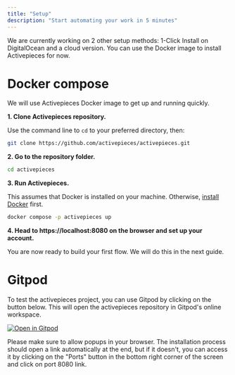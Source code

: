 ```yaml
---
title: "Setup"
description: "Start automating your work in 5 minutes"
---
```


<Note>We are currently working on 2 other setup methods: 1-Click Install on DigitalOcean and a cloud version. You can use the Docker image to install Activepieces for now.</Note>

# Docker compose

We will use Activepieces Docker image to get up and running quickly.

**1. Clone Activepieces repository.**

Use the command line to `cd` to your preferred directory, then:

```bash
git clone https://github.com/activepieces/activepieces.git
```

**2. Go to the repository folder.**

```bash
cd activepieces
```

**3. Run Activepieces.**

This assumes that Docker is installed on your machine. Otherwise, [install Docker](https://docs.docker.com/get-docker/) first.

```bash
docker compose -p activepieces up
```

**4. Head to https://localhost:8080 on the browser and set up your account.**

You are now ready to build your first flow. We will do this in the next guide.

# Gitpod

To test the activepieces project, you can use Gitpod by clicking on the button below. This will open the activepieces repository in Gitpod's online workspace.

[![Open in Gitpod](https://gitpod.io/button/open-in-gitpod.svg)](https://gitpod.io/#https://github.com/activepieces/activepieces)

<Tip>
Please make sure to allow popups in your browser. The installation process should open a link automatically at the end, but if it doesn't, you can access it by clicking on the "Ports" button in the bottom right corner of the screen and click on port 8080 link.
</Tip>